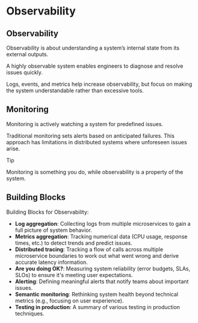# Observability

## Observability

Observability is about understanding a system’s internal state from its external outputs.

A highly observable system enables engineers to diagnose and resolve issues quickly.

Logs, events, and metrics help increase observability, but focus on making the system understandable rather than excessive tools.


## Monitoring

Monitoring is actively watching a system for predefined issues.

Traditional monitoring sets alerts based on anticipated failures. This approach has limitations in distributed systems where unforeseen issues arise.

> [!TIP]
> Monitoring is something you do, while observability is a property of the system.


## Building Blocks

Building Blocks for Observability:

- **Log aggregation**: Collecting logs from multiple microservices to gain a full picture of system behavior.
- **Metrics aggregation**: Tracking numerical data (CPU usage, response times, etc.) to detect trends and predict issues.
- **Distributed tracing**: Tracking a flow of calls across multiple microservice boundaries to work out what went wrong and derive accurate latency information.
- **Are you doing OK?**: Measuring system reliability (error budgets, SLAs, SLOs) to ensure it's meeting user expectations.
- **Alerting**: Defining meaningful alerts that notify teams about important issues.
- **Semantic monitoring**: Rethinking system health beyond technical metrics (e.g., focusing on user experience).
- **Testing in production**: A summary of various testing in production techniques.
